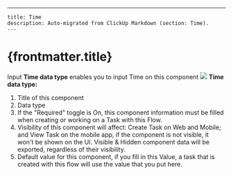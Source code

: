 ---
    title: Time
    description: Auto-migrated from ClickUp Markdown (section: Time).
    ---

# {frontmatter.title}

Input **Time data type** enables you to input Time on this component
![](https://t3837933.p.clickup-attachments.com/t3837933/b2fd2acb-3ecf-4d10-a969-01533c9d7a23/image.png)
**Time data type:**
1. Title of this component
2. Data type
3. If the "Required" toggle is On, this component information must be filled when creating or working on a Task with this Flow.
4. Visibility of this component will affect: Create Task on Web and Mobile; and View Task on the mobile app, if the component is not visible, it won't be shown on the UI. Visible & Hidden component data will be exported, regardless of their visibility.
5. Default value for this component, if you fill in this Value, a task that is created with this flow will use the value that you put here.
